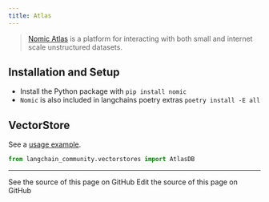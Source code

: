```yaml
---
title: Atlas
---
```


>[Nomic Atlas](https://docs.nomic.ai/index.html) is a platform for interacting with both
> small and internet scale unstructured datasets.


## Installation and Setup

- Install the Python package with `pip install nomic`
- `Nomic` is also included in langchains poetry extras `poetry install -E all`


## VectorStore

See a [usage example](/oss/python/integrations/vectorstores/atlas).

```python
from langchain_community.vectorstores import AtlasDB
```

---

<CardGroup cols={2}>
  <Card title="View Source" icon="eye" href="https://github.com/langchain-ai/docs/blob/main/src/oss/python/integrations/providers/atlas.mdx">
    See the source of this page on GitHub
  </Card>
  <Card title="Edit Source" icon="pen-to-square" href="https://github.com/langchain-ai/docs/edit/main/src/oss/python/integrations/providers/atlas.mdx">
    Edit the source of this page on GitHub
  </Card>
</CardGroup>
